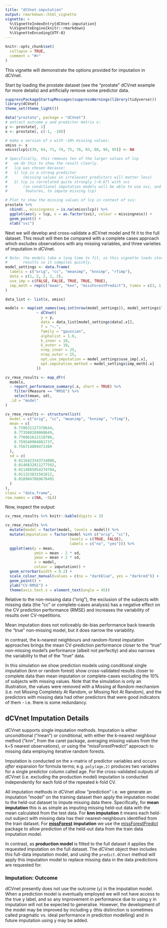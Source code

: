 ```yaml
---
title: "dCVnet-imputation"
output: rmarkdown::html_vignette
vignette: >
  %\VignetteIndexEntry{dCVnet-imputation}
  %\VignetteEngine{knitr::rmarkdown}
  %\VignetteEncoding{UTF-8}
---
```


```r
knitr::opts_chunk$set(
  collapse = TRUE,
  comment = "#>"
)
```

This vignette will demonstrate the options provided for imputation in dCVnet.

Start by loading the prostate dataset (see the "prostate" dCVnet example for more details) and artificially remove some predictor data.

```r
suppressPackageStartupMessages(suppressWarnings(library(tidyverse)))
library(dCVnet)
theme_set(theme_light())

data("prostate", package = "dCVnet")
# extract outcome y and predictor matrix x:
y <- prostate[, 1]
x <- prostate[, c(-1, -10)]

# make a version of x with ~10% missing values:
xmiss <- x
xmiss$lcp[c(39, 64, 71, 74, 75, 76, 83, 88, 94, 95)] <- NA

# Specifically, this removes ten of the larger values of lcp
#   we do this to show the result clearly.
#   lcp was chosen because:
#   1) lcp is a strong predictor
#       (missing values in irrelevant predictors will matter less)
#   2) lcp is correlated quite strongly (~0.67) with svi
#       (so conditional imputation models will be able to use svi, and other
#        features, to impute missing lcp)

# Plot to show the missing values of lcp in context of svi:
prostate %>%
  cbind(., missingness = is.na(xmiss$lcp)) %>%
  ggplot(aes(y = lcp, x = as.factor(svi), colour = missingness)) +
  geom_point() +
  xlab("svi")

```

Next we will develop and cross-validate a dCVnet model and fit it to the full dataset. This result will then be compared with a complete cases approach which excludes observations with any missing variables, and three varieties of imputation in dCVnet.

```r
# Note: the models take a long time to fit, so this vignette loads stored
#       results so it compiles quickly.
model_settings <- data.frame(
  labels = c("orig", "cc", "meanimp", "knnimp", "rfimp"),
  data = c(1, 2, 2, 2, 2),
  use_imp = c(FALSE, FALSE, TRUE, TRUE, TRUE),
  imp_meth = rep(c("mean", "knn", "missForestPredict"), times = c(3, 1, 1))
)

data_list <- list(x, xmiss)

models <- map(set_names(seq.int(nrow(model_settings)), model_settings$labels),
              ~ dCVnet(
                y = y,
                data = data_list[model_settings$data[.x]],
                f = "~.",
                family = "gaussian",
                alphalist = 1.0,
                k_inner = 10,
                k_outer = 10,
                nrep_inner = 25,
                nrep_outer = 25,
                opt.use_imputation = model_settings$use_imp[.x],
                opt.imputation_method = model_settings$imp_meth[.x]
              ))

cv_rmse_results <- map_dfr(
  models,
  ~ report_performance_summary(.x, short = TRUE) %>%
    filter(Measure == "RMSE") %>%
    select(mean, sd),
  .id = "model"
)

```

```r


cv_rmse_results <- structure(list(
  model = c("orig", "cc", "meanimp", "knnimp", "rfimp"),
  mean = c(
    0.739631127378644,
    0.773580289068649,
    0.776861612118786,
    0.759540904081737,
    0.756714809471389
  ),
  sd = c(
    0.0116423343714006,
    0.0146832811277592,
    0.0114885054274784,
    0.011323831581812,
    0.0109847869670491
  )
),
class = "data.frame",
row.names = c(NA, -5L))

```

Now, inspect the output:

```r
cv_rmse_results %>% knitr::kable(digits = 3)

cv_rmse_results %>%
  mutate(model = factor(model, levels = model)) %>%
  mutate(imputation = factor(model %in% c("orig", "cc"),
                             levels = c(TRUE, FALSE),
                             labels = c("no", "yes"))) %>%
  ggplot(aes(y = mean,
             ymin = mean - 2 * sd,
             ymax = mean + 2 * sd,
             x = model,
             colour = imputation)) +
  geom_errorbar(width = 0.2) +
  scale_colour_manual(values = c(no = "darkblue", yes = "darkred")) +
  geom_point() +
  ylab("CV-RMSE") +
  theme(axis.text.x = element_text(angle = 45))
```

Relative to the non-missing data ("orig"), the exclusion of the subjects with missing data (the "cc" or complete-cases analysis) has a negative effect on the CV prediction performance (RMSE) and increases the variability of results over CV-repetitions.

Mean imputation does not noticeably de-bias performance back towards the "true" non-missing model, but it does narrow the variability.

In contrast, the k-nearest neighbours and random-forest imputation approaches brings the mean CV-prediction performance closer to the "true" non-missing model's performance (albeit not perfectly) and also narrows the variability to that of the "true" data.

In this simulation we show prediction models using conditional single imputation (knn or random forest) show cross-validated results closer to complete data than mean imputation or complete-cases excluding the 10% of subjects with missing values. Note that the simulation is only an illustration, the values were removed with a Missing at Random mechanism (i.e. not Missing Completely At Random, or Missing Not At Random), and the predictors with missing data had other predictors that were good indicators of them - i.e. there is some redundancy.

## dCVnet Imputation Details

dCVnet supports single imputation methods. Imputation is either unconditional ("mean") or conditional, with either the k-nearest neighbour method ("knn", from the caret package, averaging missing values from the k=5 nearest observations), or using the "missForestPredict" approach to missing data employing iterative random forests.

Imputation is conducted on the x-matrix of predictor variables and occurs *after* expansion for formula terms; e.g. `poly(age,2)` produces two variables for a single predictor column called age. For the cross-validated outputs of dCVnet (i.e. excluding the production model) imputation is conducted independently for each fold of the repeated k-fold CV.

All imputation methods in dCVnet allow "prediction" i.e. we generate an imputation "model" on the training dataset then apply the imputation model to the held-out dataset to impute missing data there. Specifically, for **mean imputation** this is as simple as imputing missing held-out data with the mean calculated from the test data. For **knn imputation** it means each held-out subject with missing data has their nearest-neighbours identified from the train dataset. For [**missForest**](https://github.com/stekhoven/missForest) **imputation** we use the [missForestPredict](https://github.com/sibipx/missForestPredict) package to allow prediction of the held-out data from the train data imputation model.

In contrast, as **production model** is fitted to the full dataset it applies the requested imputation on the full dataset. The dCVnet object then includes this full-data imputation model, and using the `predict.dCVnet` method will apply this imputation model to replace missing data in the data predictions are requested for.

### Imputation: Outcome

dCVnet presently does not use the outcome (`y`) in the imputation model. When a prediction model is eventually employed we will not have access to the true y label, and so any improvement in performance due to using y in imputation will not be expected to generalise. However, the development of the model may be improved by including y (this distinction is sometimes called pragmatic vs. ideal performance in prediction modelling) and in future imputation using y may be added.
